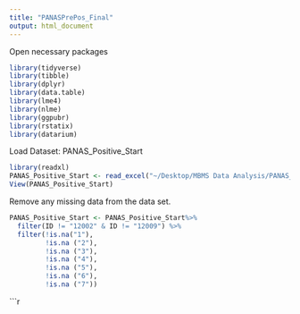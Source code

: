 ```yaml
---
title: "PANASPrePos_Final"
output: html_document
---
```

Open necessary packages
```r
library(tidyverse)
library(tibble)
library(dplyr)
library(data.table)
library(lme4)
library(nlme)
library(ggpubr)
library(rstatix)
library(datarium)
```

Load Dataset: PANAS_Positive_Start
```r
library(readxl)
PANAS_Positive_Start <- read_excel("~/Desktop/MBMS Data Analysis/PANAS_Positive_Start.xlsx")
View(PANAS_Positive_Start)
```
Remove any missing data from the data set. 
```r
PANAS_Positive_Start <- PANAS_Positive_Start%>%
  filter(ID != "12002" & ID != "12009") %>%
  filter(!is.na("1"),
         !is.na ("2"), 
         !is.na ("3"),
         !is.na ("4"), 
         !is.na ("5"),
         !is.na ("6"), 
         !is.na ("7"))
```


```r
